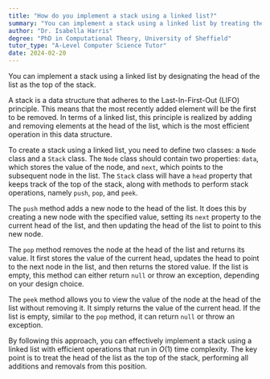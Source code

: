 ```yaml
---
title: "How do you implement a stack using a linked list?"
summary: "You can implement a stack using a linked list by treating the head of the list as the top of the stack."
author: "Dr. Isabella Harris"
degree: "PhD in Computational Theory, University of Sheffield"
tutor_type: "A-Level Computer Science Tutor"
date: 2024-02-20
---
```


You can implement a stack using a linked list by designating the head of the list as the top of the stack.

A stack is a data structure that adheres to the Last-In-First-Out (LIFO) principle. This means that the most recently added element will be the first to be removed. In terms of a linked list, this principle is realized by adding and removing elements at the head of the list, which is the most efficient operation in this data structure.

To create a stack using a linked list, you need to define two classes: a `Node` class and a `Stack` class. The `Node` class should contain two properties: `data`, which stores the value of the node, and `next`, which points to the subsequent node in the list. The `Stack` class will have a `head` property that keeps track of the top of the stack, along with methods to perform stack operations, namely `push`, `pop`, and `peek`.

The `push` method adds a new node to the head of the list. It does this by creating a new node with the specified value, setting its `next` property to the current head of the list, and then updating the head of the list to point to this new node.

The `pop` method removes the node at the head of the list and returns its value. It first stores the value of the current head, updates the head to point to the next node in the list, and then returns the stored value. If the list is empty, this method can either return `null` or throw an exception, depending on your design choice.

The `peek` method allows you to view the value of the node at the head of the list without removing it. It simply returns the value of the current head. If the list is empty, similar to the `pop` method, it can return `null` or throw an exception.

By following this approach, you can effectively implement a stack using a linked list with efficient operations that run in $O(1)$ time complexity. The key point is to treat the head of the list as the top of the stack, performing all additions and removals from this position.
    